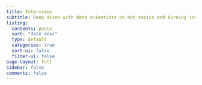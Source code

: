 ```yaml
---
title: Interviews
subtitle: Deep dives with data scientists on hot topics and burning issues
listing:
  contents: posts
  sort: "date desc"
  type: default
  categories: true
  sort-ui: false
  filter-ui: false
page-layout: full
sidebar: false
comments: false
---
```


